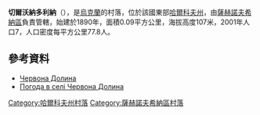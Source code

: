 {{coord|49|2|0|N|36|5|27|E|scale:100000_region:UA|display=title}}

'''切爾沃納多利納'''（{{lang-uk|Червона Долина}}），是[[烏克蘭|烏克蘭]]的村落，位於該國東部[[哈爾科夫州|哈爾科夫州]]，由[[薩赫諾夫希納區|薩赫諾夫希納區]]負責管轄，始建於1890年，面積0.09平方公里，海拔高度107米，2001年人口7，人口密度每平方公里77.8人。

==參考資料==
* [http://w1.c1.rada.gov.ua/pls/z7502/A005?rdat1=09.01.2009&rf7571=33926 Червона Долина]{{dead link|date=2017年11月 |bot=InternetArchiveBot |fix-attempted=yes }}
* [http://weather.in.ua/ua/har'kovskaja/27907 Погода в селі Червона Долина]{{Wayback|url=http://weather.in.ua/ua/har%27kovskaja/27907 |date=20160323035352 }}

{{DEFAULTSORT:Червона Долина}}
[[Category:哈爾科夫州村落|Category:哈爾科夫州村落]]
[[Category:薩赫諾夫希納區村落|Category:薩赫諾夫希納區村落]]


{{Kharkiv-geo-stub}}
